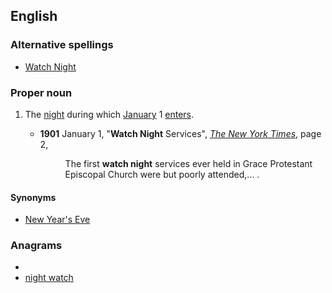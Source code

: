 ==English==

===Alternative spellings===
* [[Watch Night]]

===Proper noun===
{{en-proper noun}}

# {{Christianity}} The [[night]] during which [[January]] 1 [[enter]]s.
#* '''1901''' January 1, "'''Watch Night''' Services", ''[[w:The New York Times|The New York Times]]'', page 2,<!--confirmed on microfilm-->
#*: The first '''watch night''' services ever held in Grace Protestant Episcopal Church were but poorly attended,...&nbsp;.

====Synonyms====
* [[New Year's Eve]] {{qualifier|not religious}}

===Anagrams===
* {{alphagram|acghhinttw}}
* [[night watch#English|night watch]]